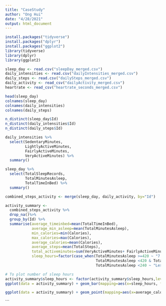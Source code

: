```yaml
---
title: "CaseStudy"
author: "Ong Hui"
date: "4/28/2021"
output: html_document
---
```


```r
install.packages("tidyverse")
install.packages("dplyr")
install.packages("ggplot2")
library(tidyverse)
library(dplyr)
library(ggplot2)
```

```r
sleep_day <- read.csv("sleepDay_merged.csv")
daily_intensities <- read.csv("dailyIntensities_merged.csv")
daily_steps <- read.csv("dailySteps_merged.csv")
daily_activity <- read_csv("dailyActivity_merged.csv")
heartrate <- read_csv("heartrate_seconds_merged.csv")

```

```r
head(sleep_day)
colnames(sleep_day)
colnames(daily_intensities)
colnames(daily_steps)

n_distinct(sleep_day$Id)
n_distinct(daily_intensities$Id)
n_distinct(daily_steps$Id)

```
```r
daily_intensities %>%  
  select(SedentaryMinutes,
         LightlyActiveMinutes,
         FairlyActiveMinutes,
         VeryActiveMinutes) %>%
  summary()

sleep_day %>%  
  select(TotalSleepRecords,
         TotalMinutesAsleep,
         TotalTimeInBed) %>%
  summary()
```

```r
combined_steps_activity <- merge(sleep_day, daily_activity, by="Id")

activity_summary <- 
  combined_steps_activity %>%
  drop_na()%>%
  group_by(Id) %>%
  summarise(average_timeinbed=mean(TotalTimeInBed),
            average_min_asleep=mean(TotalMinutesAsleep),
            min_calories=min(Calories),
            max_calories=max(Calories),
            average_calories=mean(Calories),
            average_steps=mean(TotalSteps),
            total_activeminutes=sum(VeryActiveMinutes+ FairlyActiveMinutes+LightlyActiveMinutes),
            sleep_hours=factor(case_when(TotalMinutesAsleep >=420 ~ "7 hours and above",
                                         TotalMinutesAsleep <420 & TotalMinutesAsleep >=240 ~ "4 to 7 hours",
                                         TotalMinutesAsleep <240 ~ "Less than 4 hours")))
```

```r
# To plot number of sleep hours
activity_summary$sleep_hours <- factor(activity_summary$sleep_hours,levels = c("Less than 4 hours", "4 to 7 hours", "7 hours and above"))
ggplot(data = activity_summary) + geom_bar(mapping=aes(x=sleep_hours, fill = sleep_hours))+ theme(axis.text.x = element_text(angle = 15))

ggplot(data = activity_summary) + geom_point(mapping=aes(x=average_calories,y=average_steps,color=sleep_hours))
```
```

